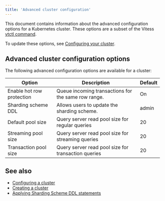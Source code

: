 ```yaml
---
title: 'Advanced cluster configuration'
---
```


This document contains information about the advanced configuration options for a Kubernetes cluster. These options are a subset of the Vitess [vtctl command](https://vitess.io/docs/reference/programs/vtctl/).

To update these options, see [Configuring your cluster](configuring-cluster).

## Advanced cluster configuration options

The following advanced configuration options are available for a cluster:

| Option                    | Description                                         | Default |
| ------------------------- | --------------------------------------------------- | ------- |
| Enable hot row protection | Queue incoming transactions for the same row range. | On      |
| Sharding scheme DDL       | Allows users to update the sharding scheme.         | admin   |
| Default pool size         | Query server read pool size for regular queries     | 20      |
| Streaming pool size       | Query server read pool size for streaming queries   | 20      |
| Transaction pool size     | Query server read pool size for transaction queries | 20      |

## See also

- [Configuring a cluster](configuring-cluster)
- [Creating a cluster](creating-cluster)
- [Applying Sharding Scheme DDL statements](sharding-scheme-ddl)
